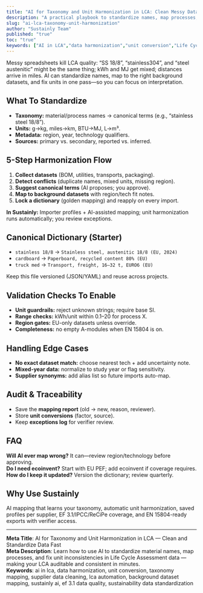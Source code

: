 ```yaml
---
title: "AI for Taxonomy and Unit Harmonization in LCA: Clean Messy Data in Minutes"
description: "A practical playbook to standardize names, map processes, and fix units with AI so your LCA stays consistent and auditable."
slug: "ai-lca-taxonomy-unit-harmonization"
author: "Sustainly Team"
published: "true"
toc: "true"
keywords: ["AI in LCA","data harmonization","unit conversion","Life Cycle Assessment (LCA)","automated tools","supplier data mapping","sustainable business"]
---
```


Messy spreadsheets kill LCA quality: “SS 18/8”, “stainless304”, and “steel austenitic” might be the same thing; kWh and MJ get mixed; distances arrive in miles. AI can standardize names, map to the right background datasets, and fix units in one pass—so you can focus on interpretation.

## What To Standardize

- **Taxonomy:** material/process names → canonical terms (e.g., “stainless steel 18/8”).
- **Units:** g→kg, miles→km, BTU→MJ, L→m³.
- **Metadata:** region, year, technology qualifiers.
- **Sources:** primary vs. secondary, reported vs. inferred.

## 5-Step Harmonization Flow

1. **Collect datasets** (BOM, utilities, transports, packaging).
2. **Detect conflicts** (duplicate names, mixed units, missing region).
3. **Suggest canonical terms** (AI proposes; you approve).
4. **Map to background datasets** with region/tech fit notes.
5. **Lock a dictionary** (golden mapping) and reapply on every import.

**In Sustainly:** Importer profiles + AI-assisted mapping; unit harmonization runs automatically; you review exceptions.

## Canonical Dictionary (Starter)

- `stainless 18/8` → `Stainless steel, austenitic 18/8 (EU, 2024)`
- `cardboard` → `Paperboard, recycled content 80% (EU)`
- `truck med` → `Transport, freight, 16–32 t, EURO6 (EU)`

Keep this file versioned (JSON/YAML) and reuse across projects.

## Validation Checks To Enable

- **Unit guardrails:** reject unknown strings; require base SI.
- **Range checks:** kWh/unit within 0.1–20 for process X.
- **Region gates:** EU-only datasets unless override.
- **Completeness:** no empty A-modules when EN 15804 is on.

## Handling Edge Cases

- **No exact dataset match:** choose nearest tech + add uncertainty note.
- **Mixed-year data:** normalize to study year or flag sensitivity.
- **Supplier synonyms:** add alias list so future imports auto-map.

## Audit & Traceability

- Save the **mapping report** (old → new, reason, reviewer).
- Store **unit conversions** (factor, source).
- Keep **exceptions log** for verifier review.

## FAQ

**Will AI ever map wrong?** It can—review region/technology before approving.\
**Do I need ecoinvent?** Start with EU PEF; add ecoinvent if coverage requires.\
**How do I keep it updated?** Version the dictionary; review quarterly.

## Why Use Sustainly

AI mapping that learns your taxonomy, automatic unit harmonization, saved profiles per supplier, EF 3.1/IPCC/ReCiPe coverage, and EN 15804-ready exports with verifier access.

---

**Meta Title**: AI for Taxonomy and Unit Harmonization in LCA — Clean and Standardize Data Fast\
**Meta Description**: Learn how to use AI to standardize material names, map processes, and fix unit inconsistencies in Life Cycle Assessment data — making your LCA auditable and consistent in minutes.\
**Keywords**: ai in lca, data harmonization, unit conversion, taxonomy mapping, supplier data cleaning, lca automation, background dataset mapping, sustainly ai, ef 3.1 data quality, sustainability data standardization
